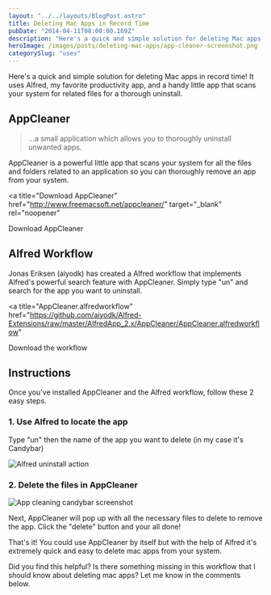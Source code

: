 ```yaml
---
layout: "../../layouts/BlogPost.astro"
title: Deleting Mac Apps in Record Time
pubDate: "2014-04-11T08:00:00.169Z"
description: "Here's a quick and simple solution for deleting Mac apps in record time! It uses Alfred, my favorite productivity app"
heroImage: /images/posts/deleting-mac-apps/app-cleaner-screenshot.png
categorySlug: "uses"
---
```


Here's a quick and simple solution for deleting Mac apps in record time! It uses Alfred, my favorite productivity app, and a handy little app that scans your system for related files for a thorough uninstall.

## AppCleaner

> ...a small application which allows you to thoroughly uninstall unwanted apps.

AppCleaner is a powerful little app that scans your system for all the files and folders related to an application so you can thoroughly remove an app from your system.

<a
  title="Download AppCleaner"
  href="http://www.freemacsoft.net/appcleaner/"
  target="_blank"
  rel="noopener"
>
  Download AppCleaner
</a>

## Alfred Workflow

Jonas Eriksen (aiyodk) has created a Alfred workflow that implements Alfred's powerful search feature with AppCleaner. Simply type "un" and search for the app you want to uninstall.

<a
  title="AppCleaner.alfredworkflow"
  href="https://github.com/aiyodk/Alfred-Extensions/raw/master/AlfredApp_2.x/AppCleaner/AppCleaner.alfredworkflow"
>
  Download the workflow
</a>

## Instructions

Once you've installed AppCleaner and the Alfred workflow, follow these 2 easy steps.

### 1. Use Alfred to locate the app

Type "un" then the name of the app you want to delete (in my case it's Candybar)

<img
  src="/images/posts/deleting-mac-apps/alfred-uninstall-action.png"
  alt="Alfred uninstall action"
/>

### 2. Delete the files in AppCleaner

<img
  src="/images/posts/deleting-mac-apps/app-cleaner-candybar-screenshot.png"
  alt="App cleaning candybar screenshot"
  class="sm:float-left mr-4 mb-2"
  width={320}
  height="auto"
/>

Next, AppCleaner will pop up with all the necessary files to delete to remove the app. Click the "delete" button and your all done!

That's it! You could use AppCleaner by itself but with the help of Alfred it's extremely quick and easy to delete mac apps from your system.

Did you find this helpful? Is there something missing in this workflow that I should know about deleting mac apps? Let me know in the comments below.
